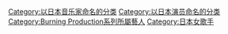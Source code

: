 {{catmore}}

{{DEFAULTSORT:Koizumi Kyōko}}
[[Category:以日本音乐家命名的分类|Category:以日本音乐家命名的分类]]
[[Category:以日本演员命名的分类|Category:以日本演员命名的分类]]
[[Category:Burning_Production系列所屬藝人|Category:Burning Production系列所屬藝人]]
[[Category:日本女歌手|Category:日本女歌手]]